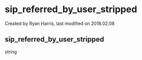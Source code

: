 
# sip_referred_by_user_stripped 

 Created by  Ryan Harris, last modified on 2018.02.08

## sip_referred_by_user_stripped

string


